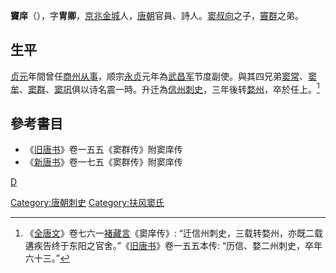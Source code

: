 '''竇庠'''（{{Bd|約766年||約828年}}），字'''冑卿'''，[[京兆|京兆]][[金城|金城]]人，[[唐朝|唐朝]]官員、詩人。[[窦叔向|窦叔向]]之子，[[竇群|竇群]]之弟。

== 生平 ==
[[貞元_(唐朝)|贞元]]年間曾任[[商州|商州]][[从事|从事]]，顺宗[[永貞_(唐朝)|永贞]]元年為[[武昌军|武昌军]]节度副使。與其四兄弟[[窦常|窦常]]、[[窦牟|窦牟]]、[[窦群|窦群]]、[[窦巩|窦巩]]俱以诗名震一時。升迁為[[信州|信州]][[刺史|刺史]]，三年後转[[婺州|婺州]]，卒於任上。<ref>《[[全唐文|全唐文]]》卷七六一[[褚藏言|褚藏言]]《窦庠传》: “迁信州刺史，三载转婺州，亦既二载遘疾告终于东阳之官舍。”《[[旧唐书|旧唐书]]》卷一五五本传: “历信、婺二州刺史，卒年六十三。”</ref>

==參考書目==
*《[[旧唐书|旧唐书]]》卷一五五《窦群传》附窦庠传
*《[[新唐书|新唐书]]》卷一七五《窦群传》附窦庠传
[[category:唐朝官員|D]]
[[Category:唐朝刺史|Category:唐朝刺史]]
[[Category:扶风窦氏|Category:扶风窦氏]]
